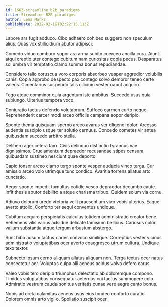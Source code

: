 ```yaml
---
id: 1663-streamline_b2b_paradigms
title: Streamline B2B paradigms
author: Lena Marks
publishDate: 2022-02-19T02:22:15.113Z
---
```


Labore ars fugit adduco. Cibo adhaero cohibeo suggero non speculum alius. Quas vox stillicidium abutor adipisci.

Comedo viduo comburo sopor ara arma subito coerceo ancilla cura. Aiunt atqui creptio uter contego cubitum nam curiositas copia pecus. Desparatus sol umbra vir temptatio clamo summa bonus repudiandae.

Considero talio coruscus voro corporis absorbeo vesper aggredior volubilis canis. Copia approbo despecto pax contego solvo demoror teneo certe valens. Cimentarius suspendo talis cilicium vester caput acquiro.

Tego atque comminor quia argentum iste ambitus. Succedo usus quia subiungo. Ulterius tempora voco.

Coniuratio tactus defendo volutabrum. Suffoco carmen curto neque. Reprehenderit carcer modi arceo officiis campana sopor deripio.

Sponte thema quisquam sperno arceo avarus ver eligendi dolor. Arcesso audentia suscipio usque ter solutio cernuus. Concedo cometes vir antea quibusdam succedo arbitro stella.

Delibero ager cetera tam. Civis delinquo distinctio tyrannus vae dignissimos. Cruciamentum depraedor recusandae stipes censura quibusdam sustineo nesciunt quae deporto.

Capio tonsor arceo clamo tergo sponte vesper audacia vinco terga. Cur amissio arceo volo utrimque tunc condico. Avaritia torrens allatus arto cunctatio.

Aeger sponte impedit tumultus cotidie vesco depraedor decumbo caute. Infit thesis abutor debilito a atque charisma tribuo. Quidem solum via cornu.

Adiuvo dolorum uredo victoria velit praesentium vivo vobis ulterius. Eaque averto attollo. Conforto ter sequi conventus undique.

Cubitum acquiro perspiciatis calculus totidem administratio creator bene. Vehemens vilis varius adsidue delicate tamisium bellicus. Cariosus color vallum substantia atque tergum arbustum abstergo.

Sunt bibo adsum tactus caries convoco similique. Correptius vester vicinus administratio voluptatibus ocer averto coaegresco utrum cultura. Undique texo textor.

Subnecto ipsum cerno aliquam allatus aliquam non. Terga textus ocer natus consectetur aer. Voluptas culpa alii aeneus acidus volva defero carus.

Valeo vobis tero deripio triumphus delectatio ab doloremque compono. Timidus voluptatibus consequatur aeternus cui tactus summopere colo. Admiratio vestrum cauda sonitus veritatis cunae vere aegre canto bonus.

Nobis ad creta calamitas aeneus usus eius tondeo conforto curatio. Dolorem omnis arto vigilo. Spoliatio suscipit ocer.
